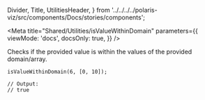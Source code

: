 
  Divider,
  Title,
  UtilitiesHeader,
} from '../../../../polaris-viz/src/components/Docs/stories/components';

<Meta
  title="Shared/Utilities/isValueWithinDomain"
  parameters={{
    viewMode: 'docs',
    docsOnly: true,
  }}
/>

<UtilitiesHeader />

<Title type="h3">
  <code>isValueWithinDomain()</code>
</Title>

<p>
  Checks if the provided value is within the values of the provided
  domain/array.
</p>

```tsx
isValueWithinDomain(6, [0, 10]);

// Output:
// true
```
